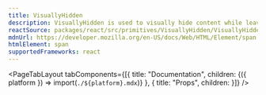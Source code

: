 ```yaml
---
title: VisuallyHidden
description: VisuallyHidden is used to visually hide content while leaving it available for screen readers.
reactSource: packages/react/src/primitives/VisuallyHidden/VisuallyHidden.tsx
mdnUrl: https://developer.mozilla.org/en-US/docs/Web/HTML/Element/span
htmlElement: span
supportedFrameworks: react
---
```



<PageTabLayout 
  tabComponents={[{
    title: "Documentation", 
    children: <Fragment>{({ platform }) => import(`./${platform}.mdx`)}</Fragment>
  },
  {
    title: "Props", 
    children: <PropsTab propsData={propsData} />
  }]}
/>
